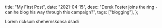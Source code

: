 
  title: "My First Post",
  date: "2021-04-15",
  desc:
    "Derek Foster joins the ring - can he blog his way through this campaign?",
  tags: ["blogging"],
};


Lorem ricksum shehernskdnsa dsadi
